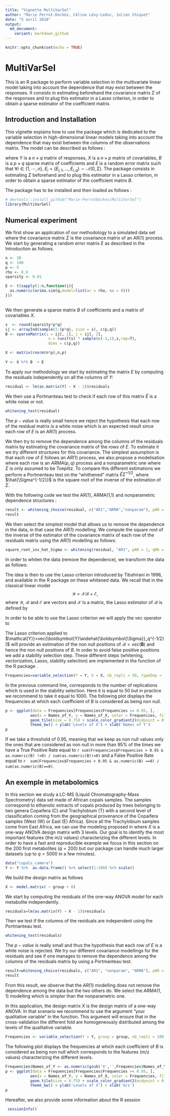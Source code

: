 ```yaml
---
title: "Vignette MultiVarSel"
author: "Marie Perrot-Dockès, Céline Lévy-Leduc, Julien Chiquet"
date: "5 avril 2018"
output:
  md_document:
    variant: markdown_github
---
```



```r
knitr::opts_chunk$set(echo = TRUE)
```


# MultiVarSel

This is an R package to perform variable selection in the multivariate linear model
taking into account the dependence that may exist between the responses. It consists in estimating beforehand the covariance matrix $\Sigma$ of
the responses and to plug this estimator in a Lasso criterion, in order to obtain a sparse
estimator of the coefficient matrix.


## Introduction and Installation

This vignette explains how to use the package \textbf{MultiVarSel} which is dedicated to the variable
selection  in  high-dimensional    linear  models  taking  into  account  the  dependence
that  may  exist  between  the  columns  of  the  observations  matrix. The model can be described as follows : 

\begin{equation}\label{eq:model}
Y=XB+E,
\end{equation}
where $Y$ is a $n\times q$ matrix of responses, $X$ is a $n \times p$ matrix of covariables, $B$ is a $p\times q$ sparse matrix of coefficients and $E$ is a random error matrix such that $\forall i \in \{1,\cdots,n\}$, $E_i = (E_{i,1},\dots,E_{i,q})\sim\mathcal{N}(0,\Sigma)$. 
The package consists in estimating $\Sigma$ beforehand  and to plug this estimator in a Lasso criterion, in order to obtain a sparse estimator of the coefficient matrix $B$.

The package has to be installed and then loaded as follows : 

```r
# devtools::install_github("Marie-PerrotDockes/MultiVarSel")
library(MultiVarSel)
```


## Numerical experiment 
We first show an application of our methodology to a simulated data set where the covariance matrix $\Sigma$ is the covariance matrix of an AR(1) process.
We start by generating a random error matrix $E$ as described in the Introduction as follows.

```r
n <- 30
q <- 100
p <- 5
rho <- 0.9
sparsity <- 0.01

E <- t(sapply(1:n,function(i){
  as.numeric(arima.sim(q,model=list(ar = rho, ma = 0)))
}))
   
```

We then generate a sparse matrix $B$ of coefficients and a matrix of covariables $X$.
  
```r
s  <- round(sparsity*p*q) 
ij <- arrayInd(sample(1:(p*q), size = s), c(p,q))
B <- sparseMatrix(i = ij[, 1], j = ij[, 2],
                   x = runif(s) * sample(c(-1,1),s,rep=T),
                   dims = c(p,q))

X <- matrix(rnorm(n*p),n,p)
   
Y <- X %*% B  + E
```


To apply our methodology we start by estimating the matrix $E$ by computing the residuals independently on all the columns of $Y$: 

```r
residual <- lm(as.matrix(Y) ~ X - 1)$residuals
```

We then use a Portmanteau test to check if each row of this matrix  $\widehat{E}$ is a white noise or not. 


```r
whitening_test(residual)
```
The $p-value$ is really small hence we reject the hypothesis that each row of the residual matrix is a white noise which is an expected result since each row of $E$ is an AR(1) process.

We then try to remove the dependence among the columns of the residuals matrix by estimating the covariance matrix of the rows of $E$. To estimate it we try different structures for this covariance. The simplest assumption is that each row of $E$ follows an $AR(1)$ process, we also propose a modelisation where each row is an $ARMA(p,q)$ process and a nonparametric one where $\Sigma$ is only assumed to be Toeplitz. 
To compare this different estimations we perform a Portmenteau test on the "whithened" matrix  $\widehat{E}\widehat{\Sigma}^{-1/2}$, where  $\hat{\Sigma^{-1/2}}$ is the square root of the inverse of the estimation of $\Sigma$.

With the following code we test the AR(1), ARMA(1,1) and nonparametric dependence structures :

```r
result <- whitening_choice(residual, c("AR1","ARMA","nonparam"), pAR = 1, qMA = 1)
result
```

We then select the simplest model that allows us to remove the dependence in the data, in that case the $AR(1)$ modelling.
We compute the square root of the inverse of the estimator of the covariance matrix of each
row of the residuals matrix using the $AR(1)$ modelling as follows:

```r
square_root_inv_hat_Sigma <- whitening(residual, "AR1", pAR = 1, qMA = 0)
```

In order to whiten the data (remove the dependence), we transform the data as follows:
\begin{equation}\label{eq:model_whitened}
\boldsymbol{Y}\widehat{\boldsymbol{\Sigma}}_q^{-1/2}  
    =\boldsymbol{X}\boldsymbol{B}\widehat{\boldsymbol{\Sigma}}_q^{-1/2} + \boldsymbol{E}\widehat{\boldsymbol{\Sigma}}_q^{-1/2}.
\end{equation}

The idea is then to use the Lasso criterion introduced by Tibshirani in 1996, and available in the R package \texttt{glmnet} on these whitened data.
We recall that in the classical linear model
$${\mathcal{Y}}={\mathcal{X}}\mathcal{B}+{\mathcal{E}},$$ 
where $\mathcal{Y}$, $\mathcal{B}$ and $\mathcal{E}$ are vectors and $\mathcal{X}$ is a matrix, the Lasso estimator of $\mathcal{B}$ is defined by
 \begin{equation*}
      \widehat{\mathcal{B}}(\lambda)=\textrm{Argmin}_\mathcal{B}\left\{\|\mathcal{Y}-\mathcal{X}\mathcal{B}\|_2^2+\lambda\|\mathcal{B}\|_1\right\}.
    \end{equation*}

 
In order to be able to use the Lasso criterion we will apply the vec operator to \eqref{eq:model_whitened}
    \begin{align*}
      {\mathcal{Y}}&=
                     vec(\boldsymbol{Y}\widehat{\boldsymbol{\Sigma}}_q^{-1/2})  
=vec(\boldsymbol{X}\boldsymbol{B}\widehat{\boldsymbol{\Sigma}}_q^{-1/2})
                     +vec(\boldsymbol{E}\widehat{\boldsymbol{\Sigma}}_q^{-1/2})\\
                   &=\textcolor{blue}{((\widehat{\boldsymbol{\Sigma}}_q^{-1/2})'\otimes \boldsymbol{X})}\textcolor{green}{vec(\boldsymbol{B})}
                     +\textcolor{red}{vec(\boldsymbol{E}\widehat{\boldsymbol{\Sigma}}_q^{-1/2})}\\
                   &=\textcolor{blue}{\mathcal{X}}\textcolor{green}{\mathcal{B}}+\textcolor{red}{\mathcal{E}}.
    \end{align*}    


The Lasso criterion applied to $\mathcal{Y}}=vec(\boldsymbol{Y}\widehat{\boldsymbol{\Sigma}}_q^{-1/2})$ will provide an estimation of the non null positions of $\mathcal{B}=vec(\boldsymbol{B})$ and hence the non null positions  of $B$. In order to avoid false positive positions we add a stability selection step.  These different steps (whitening, vectorization, Lasso, stability selection) are implemented in the function \texttt{variable_selection} of the R package \texttt{MultiVarSel}.

```r
Frequencies=variable_selection(Y = Y, X = X, nb_repli = 50, typeDep =  "AR1")
```

In the previous command line, \texttt{nb_repli} corresponds to the number of replications which is used in the stability selection. Here it is equal to 50 but in practice we recommend to take it equal to 1000. The following plot displays the frequencies at which each coefficient of $B$ is considered as being non null. 

```r
p <- ggplot(data = Frequencies[Frequencies$Frequencies >= 0.95, ],
           aes(x = Names_of_Y, y = Names_of_X, color = Frequencies, fill = Frequencies)) +
           geom_tile(size = 0.75) + scale_color_gradient2(midpoint = 0.95, mid = 'orange')  + scale_fill_gradient2(midpoint = 0.95, mid = 'orange') +
           theme_bw() + ylab('Levels of X') + xlab('Names of Y')
p
```

If we take a threshold of 0.95, meaning that we keep as non null values only the ones that are considered as non null in more than 95% of the times we have a True Positive Rate equal to `r sum(Frequencies$Frequencies > 0.95 & as.numeric(B) !=0) / sum(as.numeric(B)!=0)` and a False Positive Rate equal to `r  sum(Frequencies$Frequencies > 0.95 & as.numeric(B) ==0) / sum(as.numeric(B)==0)`.


## An exemple in metabolomics 

In this section we study a LC-MS (Liquid
Chromatography-Mass Spectrometry) data set made of African copals
samples. The samples correspond to ethanolic extracts of copals produced
by trees belonging to two genera Copaifera (C) and Trachylobium (T) with
a second level of classification coming from the geographical provenance
of the Copaifera samples (West (W) or East (E) Africa). Since all the
Trachylobium samples come from East Africa, we can use the modeling
proposed in \eqref{eq:model} where $X$ is a one-way ANOVA design matrix with 3 levels.
Our goal is to identify the most important features (the m/z values) characterizing the different
levels.
In order to have a fast and reproducible example we focus in this section on the 200 first metabolites ($q=200$) but our package can handle
much larger datasets (up to $q=5000$ in a few minutes).

```r
data("copals_camera")
Y <- Y %>%  as.data.frame() %>% select(1:200) %>% scale()
```

We build the design matrix as follows

```r
X <- model.matrix( ~ group + 0)
```

We start by computing the residuals of the one-way ANOVA model for each metabolite independently.


```r
residuals=lm(as.matrix(Y) ~ X - 1)$residuals
```

Then we test if the columns of the residuals are independent using the Portmanteau test.

```r
whitening_test(residuals)
```

The $p-value$ is really small and thus the hypothesis that each row of $E$ is a white noise is rejected. 
We try our different covariance modellings for the residuals and see if one manages to remove the dependence among the columns 
of the residuals matrix by using a Portmanteau test. 

```r
result=whitening_choice(residuals, c("AR1", "nonparam", "ARMA"), pAR = 1, qMA = 1)
result
```

From this result, we observe that the $AR(1)$ modelling does not remove the dependence among the data 
but the two others do. We select the $ARMA(1,1)$ modelling which is simpler than the nonparametric one.

In this application, the design matrix $X$ is the design matrix of a one-way ANOVA.
In that scenario we recommend to use the argument \texttt{group =} "your qualitative variable" in the \texttt{variable_selection} function. This argument will ensure that in the cross-validation the different fold are homogeneously distributed among the levels of the qualitative variable.


```r
Frequencies <- variable_selection(Y = Y, group = group, nb_repli = 100, typeDep = 'ARMA', pAR = 1, qMA = 1)
```

The following plot displays the frequencies at which each coefficient of $B$ is considered as being non null which corresponds to the features (m/z values) characterizing the different levels.

```r
Frequencies$Names_of_Y <- as.numeric(gsub('X','',Frequencies$Names_of_Y))
p <- ggplot(data = Frequencies[Frequencies$Frequencies >= 0.95, ],
           aes(x = Names_of_Y, y = Names_of_X, color = Frequencies, fill = Frequencies)) +
           geom_tile(size = 0.75) + scale_color_gradient2(midpoint = 0.95, mid = 'orange')  + scale_fill_gradient2(midpoint = 0.95, mid = 'orange') +
           theme_bw() + ylab('Levels of X') + xlab('m/z')
p
```


Hereafter, we also provide some information about the R session

```r
 sessionInfo()
```

